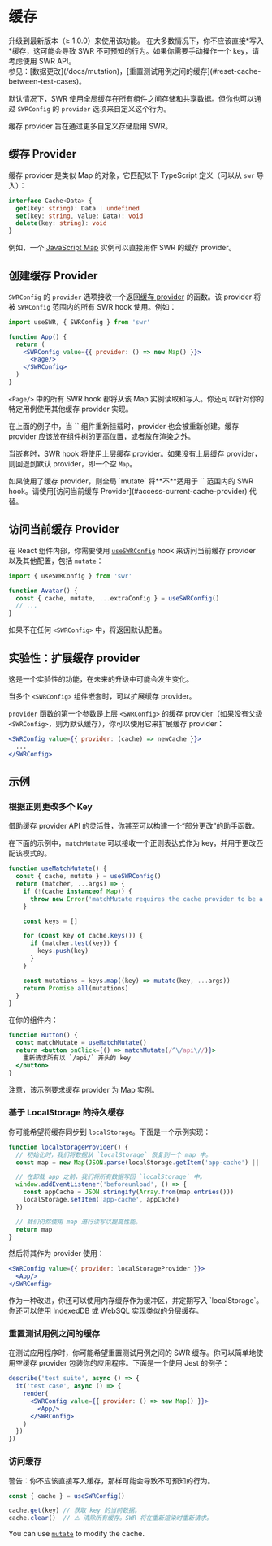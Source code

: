 
# 缓存

<Callout>
  升级到最新版本（≥ 1.0.0）来使用该功能。
</Callout>

<Callout emoji="⚠️">
  在大多数情况下，你不应该直接*写入*缓存，这可能会导致 SWR 不可预知的行为。如果你需要手动操作一个 key，请考虑使用 SWR API。<br/>
  参见：[数据更改](/docs/mutation)，[重置测试用例之间的缓存](#reset-cache-between-test-cases)。
</Callout>

默认情况下，SWR 使用全局缓存在所有组件之间存储和共享数据。但你也可以通过 `SWRConfig` 的 `provider` 选项来自定义这个行为。

缓存 provider 旨在通过更多自定义存储启用 SWR。

## 缓存 Provider

缓存 provider 是类似 Map 的对象，它匹配以下 TypeScript 定义（可以从 `swr` 导入）：

```typescript
interface Cache<Data> {
  get(key: string): Data | undefined
  set(key: string, value: Data): void
  delete(key: string): void
}
```

例如，一个 [JavaScript Map](https://developer.mozilla.org/en-US/docs/Web/JavaScript/Reference/Global_Objects/Map) 实例可以直接用作 SWR 的缓存 provider。

## 创建缓存 Provider

`SWRConfig` 的 `provider` 选项接收一个返回[缓存 provider](#cache-provider) 的函数。该 provider 将被 `SWRConfig` 范围内的所有 SWR hook 使用。例如：

```jsx
import useSWR, { SWRConfig } from 'swr'

function App() {
  return (
    <SWRConfig value={{ provider: () => new Map() }}>
      <Page/>
    </SWRConfig>
  )
}
```

`<Page/>` 中的所有 SWR hook 都将从该 Map 实例读取和写入。你还可以针对你的特定用例使用其他缓存 provider 实现。

<Callout>
  在上面的例子中，当 `<App/>` 组件重新挂载时，provider 也会被重新创建。缓存 provider 应该放在组件树的更高位置，或者放在渲染之外。
</Callout>


<div className="my-8">
  <Cache/>
</div>

当嵌套时，SWR hook 将使用上层缓存 provider。如果没有上层缓存 provider，则回退到默认 provider，即一个空 `Map`。

<Callout emoji="⚠️">
   如果使用了缓存 provider，则全局 `mutate` 将**不**适用于 `<SWRConfig>` 范围内的 SWR hook。请使用[访问当前缓存 Provider](#access-current-cache-provider) 代替。
</Callout>

## 访问当前缓存 Provider

在 React 组件内部，你需要使用 [`useSWRConfig`](/docs/global-configuration#access-to-global-configurations) hook 来访问当前缓存 provider 以及其他配置，包括 `mutate`：

```jsx
import { useSWRConfig } from 'swr'

function Avatar() {
  const { cache, mutate, ...extraConfig } = useSWRConfig()
  // ...
}
```

如果不在任何 `<SWRConfig>` 中，将返回默认配置。

## 实验性：扩展缓存 provider

<Callout emoji="🧪">
   这是一个实验性的功能，在未来的升级中可能会发生变化。
</Callout>

当多个 `<SWRConfig>` 组件嵌套时，可以扩展缓存 provider。

`provider` 函数的第一个参数是上层 `<SWRConfig>` 的缓存 provider（如果没有父级 `<SWRConfig>`，则为默认缓存），你可以使用它来扩展缓存 provider：

```jsx
<SWRConfig value={{ provider: (cache) => newCache }}>
  ...
</SWRConfig>
```

## 示例

### 根据正则更改多个 Key

借助缓存 provider API 的灵活性，你甚至可以构建一个“部分更改”的助手函数。

在下面的示例中，`matchMutate` 可以接收一个正则表达式作为 key，并用于更改匹配该模式的。

```js
function useMatchMutate() {
  const { cache, mutate } = useSWRConfig()
  return (matcher, ...args) => {
    if (!(cache instanceof Map)) {
      throw new Error('matchMutate requires the cache provider to be a Map instance')
    }

    const keys = []

    for (const key of cache.keys()) {
      if (matcher.test(key)) {
        keys.push(key)
      }
    }

    const mutations = keys.map((key) => mutate(key, ...args))
    return Promise.all(mutations)
  }
}
```

在你的组件内：

```jsx
function Button() {
  const matchMutate = useMatchMutate()
  return <button onClick={() => matchMutate(/^\/api\//)}>
    重新请求所有以 `/api/` 开头的 key
  </button>
}
```

<Callout>
  注意，该示例要求缓存 provider 为 Map 实例。
</Callout>

### 基于 LocalStorage 的持久缓存

你可能希望将缓存同步到 `localStorage`。下面是一个示例实现：

```jsx
function localStorageProvider() {
  // 初始化时，我们将数据从 `localStorage` 恢复到一个 map 中。
  const map = new Map(JSON.parse(localStorage.getItem('app-cache') || '[]'))

  // 在卸载 app 之前，我们将所有数据写回 `localStorage` 中。
  window.addEventListener('beforeunload', () => {
    const appCache = JSON.stringify(Array.from(map.entries()))
    localStorage.setItem('app-cache', appCache)
  })

  // 我们仍然使用 map 进行读写以提高性能。
  return map
}
```

然后将其作为 provider 使用：

```jsx
<SWRConfig value={{ provider: localStorageProvider }}>
  <App/>
</SWRConfig>
```

<Callout>
  作为一种改进，你还可以使用内存缓存作为缓冲区，并定期写入 `localStorage`。你还可以使用 IndexedDB 或 WebSQL 实现类似的分层缓存。
</Callout>

### 重置测试用例之间的缓存

在测试应用程序时，你可能希望重置测试用例之间的 SWR 缓存。你可以简单地使用空缓存 provider 包装你的应用程序。下面是一个使用 Jest 的例子：

```jsx
describe('test suite', async () => {
  it('test case', async () => {
    render(
      <SWRConfig value={{ provider: () => new Map() }}>
        <App/>
      </SWRConfig>
    )
  })
})
```

### 访问缓存

警告：你不应该直接写入缓存，那样可能会导致不可预知的行为。

```jsx
const { cache } = useSWRConfig()

cache.get(key) // 获取 key 的当前数据。
cache.clear()  // ⚠️ 清除所有缓存。SWR 将在重新渲染时重新请求。
```

You can use [`mutate`](/docs/mutation) to modify the cache.
